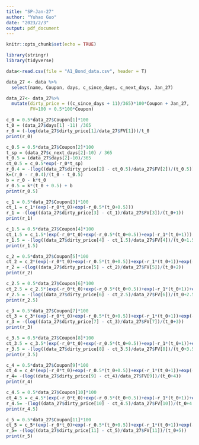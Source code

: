 ```yaml
---
title: "SP-Jan-27"
author: "Yuhao Guo"
date: "2023/2/3"
output: pdf_document
---
```


```r
knitr::opts_chunk$set(echo = TRUE)
```

```r
library(stringr)
library(tidyverse)
```

```r
data<-read.csv(file = "A1_Bond_data.csv", header = T)
```

```r
data_27 <- data %>%
  select(name, Coupon, days, c_since_days, c_next_days, Jan_27)

data_27<- data_27%>%
  mutate(dirty_price = ((c_since_days + 11)/365)*100*Coupon + Jan_27,
         FV=100 + 0.5*100*Coupon)
```

```r
c_0 = 0.5*data_27$Coupon[1]*100
t_0 = (data_27$days[1] -11) /365
r_0 = (-log(data_27$dirty_price[1]/data_27$FV[1]))/t_0
print(r_0)
```
```r
c_0.5 = 0.5*data_27$Coupon[2]*100
t_sp = (data_27$c_next_days[2]-10) / 365
t_0.5 = (data_27$days[2]-10)/365
ct_0.5 = c_0.5*exp(-r_0*t_sp)
r_0.4 = -(log((data_27$dirty_price[2] - ct_0.5)/data_27$FV[2])/(t_0.5))
k=(r_0 - r_0.4)/(t_0 - t_0.5)
b = r_0 - k*t_0
r_0.5 = k*(t_0 + 0.5) + b
print(r_0.5)
```

```r
c_1 = 0.5*data_27$Coupon[3]*100
ct_1 = c_1*(exp(-r_0*t_0)+exp(-r_0.5*(t_0+0.5)))
r_1 = -(log((data_27$dirty_price[3] - ct_1)/data_27$FV[3])/(t_0+1))
print(r_1)
```

```r
c_1.5 = 0.5*data_27$Coupon[4]*100
ct_1.5 = c_1.5*(exp(-r_0*t_0)+exp(-r_0.5*(t_0+0.5))+exp(-r_1*(t_0+1)))
r_1.5 = -(log((data_27$dirty_price[4] - ct_1.5)/data_27$FV[4])/(t_0+1.5))
print(r_1.5)
```
```r
c_2 = 0.5*data_27$Coupon[5]*100
ct_2 = c_2*(exp(-r_0*t_0)+exp(-r_0.5*(t_0+0.5))+exp(-r_1*(t_0+1))+exp(-r_1.5*(t_0+1.5)))
r_2 = -(log((data_27$dirty_price[5] - ct_2)/data_27$FV[5])/(t_0+2))
print(r_2)
```
```r
c_2.5 = 0.5*data_27$Coupon[6]*100
ct_2.5 = c_2.5*(exp(-r_0*t_0)+exp(-r_0.5*(t_0+0.5))+exp(-r_1*(t_0+1))+exp(-r_1.5*(t_0+1.5))+exp(-r_2*(t_0+2)))
r_2.5 = -(log((data_27$dirty_price[6] - ct_2.5)/data_27$FV[6])/(t_0+2.5))
print(r_2.5)
```

```r
c_3 = 0.5*data_27$Coupon[7]*100
ct_3 = c_3*(exp(-r_0*t_0)+exp(-r_0.5*(t_0+0.5))+exp(-r_1*(t_0+1))+exp(-r_1.5*(t_0+1.5))+exp(-r_2*(t_0+2))+exp(-r_2.5*(t_0+2.5)))
r_3 = -(log((data_27$dirty_price[7] - ct_3)/data_27$FV[7])/(t_0+3))
print(r_3)
```

```r
c_3.5 = 0.5*data_27$Coupon[8]*100
ct_3.5 = c_3.5*(exp(-r_0*t_0)+exp(-r_0.5*(t_0+0.5))+exp(-r_1*(t_0+1))+exp(-r_1.5*(t_0+1.5))+exp(-r_2*(t_0+2))+exp(-r_2.5*(t_0+2.5))+exp(-r_3*(t_0+3)))
r_3.5 = -(log((data_27$dirty_price[8] - ct_3.5)/data_27$FV[8])/(t_0+3.5))
print(r_3.5)
```
```r
c_4 = 0.5*data_27$Coupon[9]*100
ct_4 = c_4*(exp(-r_0*t_0)+exp(-r_0.5*(t_0+0.5))+exp(-r_1*(t_0+1))+exp(-r_1.5*(t_0+1.5))+exp(-r_2*(t_0+2))+exp(-r_2.5*(t_0+2.5))+exp(-r_3*(t_0+3))+exp(-r_3.5*(t_0+3.5)))
r_4= -(log((data_27$dirty_price[9] - ct_4)/data_27$FV[9])/(t_0+4))
print(r_4)
```

```r
c_4.5 = 0.5*data_27$Coupon[10]*100
ct_4.5 = c_4.5*(exp(-r_0*t_0)+exp(-r_0.5*(t_0+0.5))+exp(-r_1*(t_0+1))+exp(-r_1.5*(t_0+1.5))+exp(-r_2*(t_0+2))+exp(-r_2.5*(t_0+2.5))+exp(-r_3*(t_0+3))+exp(-r_3.5*(t_0+3.5))+exp(-r_4*(t_0+4)))
r_4.5= -(log((data_27$dirty_price[10] - ct_4.5)/data_27$FV[10])/(t_0+4.5))
print(r_4.5)
```
```r
c_5 = 0.5*data_27$Coupon[11]*100
ct_5 = c_5*(exp(-r_0*t_0)+exp(-r_0.5*(t_0+0.5))+exp(-r_1*(t_0+1))+exp(-r_1.5*(t_0+1.5))+exp(-r_2*(t_0+2))+exp(-r_2.5*(t_0+2.5))+exp(-r_3*(t_0+3))+exp(-r_3.5*(t_0+3.5))+exp(-r_4*(t_0+4))+exp(-r_4.5*(t_0+4.5)))
r_5= -(log((data_27$dirty_price[11] - ct_5)/data_27$FV[11])/(t_0+5))
print(r_5)
```